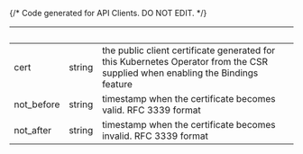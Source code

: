 {/* Code generated for API Clients. DO NOT EDIT. */}

| &nbsp;     | &nbsp; | &nbsp;                                                                                                                        |
| ---------- | ------ | ----------------------------------------------------------------------------------------------------------------------------- |
| cert       | string | the public client certificate generated for this Kubernetes Operator from the CSR supplied when enabling the Bindings feature |
| not_before | string | timestamp when the certificate becomes valid. RFC 3339 format                                                                 |
| not_after  | string | timestamp when the certificate becomes invalid. RFC 3339 format                                                               |
